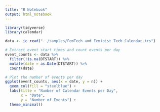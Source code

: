 ```yaml
---
title: "R Notebook"
output: html_notebook
---
```



```r
library(tidyverse)
library(calendar)
```



```r
data <- ic_read("../samples/FemTech_and_Feminist_Tech_Calendar.ics")
```
```r

# Extract event start times and count events per day
event_counts <- data %>%
  filter(!is.na(DTSTART)) %>%
  mutate(date = as.Date(DTSTART)) %>%
  count(date)

# Plot the number of events per day
ggplot(event_counts, aes(x = date, y = n)) +
  geom_col(fill = "steelblue") +
  labs(title = "Number of Calendar Events per Day",
       x = "Date",
       y = "Number of Events") +
  theme_minimal()

```
